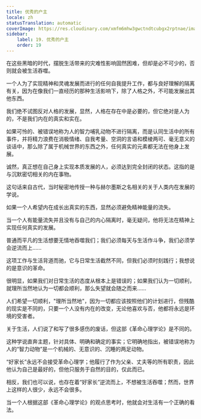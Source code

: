 ```yaml
---
title: 优秀的户主
locale: zh
statusTranslation: automatic
coverImage: https://res.cloudinary.com/xmfm6mhw3gwctndtcubgx2rptnae/image/upload/v1740468922/small_cover_tratado_de_psicologia_revolucionaria_a4c0dca4e0.webp
sidebar:
    label: 19. 优秀的户主
    order: 19
---
```

在这些黑暗的时代，摆脱生活带来的灾难性影响固然困难，但却是必不可少的，否则就会被生活吞噬。

一个人为了实现精神和灵魂发展而进行的任何自我提升工作，都与良好理解的隔离有关，因为在像我们一直经历的那种生活影响下，除了人格之外，不可能发展出其他东西。

我们绝不试图反对人格的发展，显然，人格在存在中是必要的，但它绝对是人为的，不是我们内在的真实和实在。

如果可怜的、被错误地称为人的智力哺乳动物不进行隔离，而是认同生活中的所有事件，并将精力浪费在消极情绪、自我考量、空洞的言语和模棱两可、毫无意义的谈话中，那么除了属于机械世界的东西之外，任何真实的元素都无法在他身上发展。

诚然，真正想在自己身上实现本质发展的人，必须达到完全封闭的状态。这指的是与沉默密切相关的内在事物。

这句话来自古代，当时秘密地传授一种与赫尔墨斯之名相关的关于人类内在发展的学说。

如果一个人希望内在成长出真实的东西，显然必须避免精神能量的流失。

当一个人有能量流失并且没有与自己的内心隔离时，毫无疑问，他将无法在精神上实现任何真实的发展。

普通而平凡的生活想要无情地吞噬我们；我们必须每天与生活作斗争，我们必须学会逆流而上……

这项工作与生活背道而驰，它与日常生活截然不同，但我们必须时刻践行；我想说的是意识的革命。

很明显，如果我们对日常生活的态度从根本上是错误的；如果我们认为一切顺利，就理所当然地认为一切都会顺利，那么失望就会随之而来……

人们希望一切顺利，"理所当然地"，因为一切都应该按照他们的计划进行，但残酷的现实是不同的，只要一个人没有内在的改变，无论他喜欢与否，他都将永远是环境的受害者。

关于生活，人们说了和写了很多感伤的废话，但这部《革命心理学论》是不同的。

这种学说直奔主题，针对具体、明确和确定的事实；它明确地指出，被错误地称为人的“智力动物”是一个机械的、无意识的、沉睡的两足动物。

“好家长”永远不会接受革命心理学；他履行了作为父亲、丈夫等的所有职责，因此他认为自己是最好的，但他只服务于自然的目的，仅此而已。

相反，我们也可以说，也存在着“好家长”逆流而上，不想被生活吞噬；然而，世界上这样的人很少，永远不会很多。

当一个人根据这部《革命心理学论》的观点思考时，他就会对生活有一个正确的看法。

